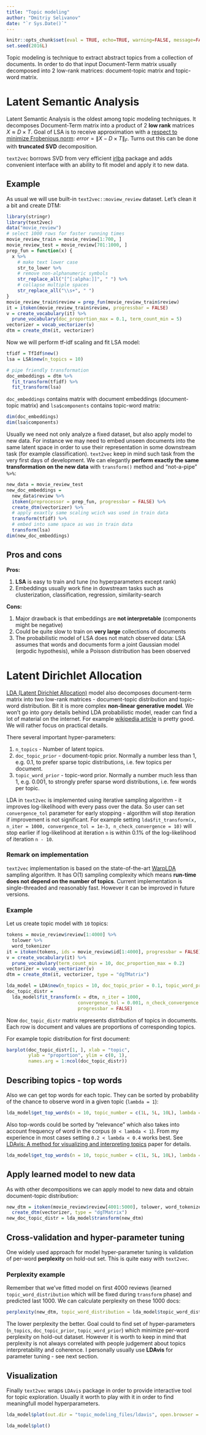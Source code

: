 ```yaml
---
title: "Topic modeling"
author: "Dmitriy Selivanov"
date: "`r Sys.Date()`"
---
```

```r
knitr::opts_chunk$set(eval = TRUE, echo=TRUE, warning=FALSE, message=FALSE, cache = TRUE)
set.seed(2016L)
```


Topic modeling is technique to extract abstract topics from a collection of documents. In order to do that input Document-Term matrix usually decomposed into 2 low-rank matrices: document-topic matrix and topic-word matrix.

# Latent Semantic Analysis

Latent Semantic Analysis is the oldest among topic modeling techniques. It decomposes Document-Term matrix into a product of 2 **low rank** matrices $X \approx D \times T$. Goal of LSA is to receive approximation with a [respect to minimize Frobenious norm](https://en.wikipedia.org/wiki/Singular_value_decomposition#Low-rank_matrix_approximation): $error = \left\lVert X - D \times T \right\rVert _F$. Turns out this can be done with **truncated SVD** decomposition. 

`text2vec` borrows SVD from very efficient [irlba](https://cran.r-project.org/package=irlba) package and adds convenient interface with an ability to fit model and apply it to new data.
 
## Example

As usual we will use built-in `text2vec::moview_review` dataset. Let's clean it a bit and create DTM:
```r
library(stringr)
library(text2vec)
data("movie_review")
# select 1000 rows for faster running times
movie_review_train = movie_review[1:700, ]
movie_review_test = movie_review[701:1000, ]
prep_fun = function(x) {
  x %>% 
    # make text lower case
    str_to_lower %>% 
    # remove non-alphanumeric symbols
    str_replace_all("[^[:alpha:]]", " ") %>% 
    # collapse multiple spaces
    str_replace_all("\\s+", " ")
}
movie_review_train$review = prep_fun(movie_review_train$review)
it = itoken(movie_review_train$review, progressbar = FALSE)
v = create_vocabulary(it) %>% 
  prune_vocabulary(doc_proportion_max = 0.1, term_count_min = 5)
vectorizer = vocab_vectorizer(v)
dtm = create_dtm(it, vectorizer)
```

Now we will perform tf-idf scaling and fit LSA model:
```r
tfidf = TfIdf$new()
lsa = LSA$new(n_topics = 10)

# pipe friendly transformation
doc_embeddings = dtm %>% 
  fit_transform(tfidf) %>% 
  fit_transform(lsa)
```

`doc_embeddings` contains matrix with document embeddings (document-topic matrix) and `lsa$components` contains topic-word matrix:
```r
dim(doc_embeddings)
dim(lsa$components)
```

Usually we need not only analyze a fixed dataset, but also apply model to new data. For instance we may need to embed unseen documents into the same latent space in order to use their representation in some downstream task (for example classification). `text2vec` keep in mind such task from the very first days of development. We can elegantly **perform exactly the same transformation on the new data** with `transform()` method and "not-a-pipe" `%>%`:

```r
new_data = movie_review_test
new_doc_embeddings = 
  new_data$review %>% 
  itoken(preprocessor = prep_fun, progressbar = FALSE) %>% 
  create_dtm(vectorizer) %>% 
  # apply exaxtly same scaling wcich was used in train data
  transform(tfidf) %>% 
  # embed into same space as was in train data
  transform(lsa)
dim(new_doc_embeddings)
```

## Pros and cons

**Pros:**

1. **LSA** is easy to train and tune (no hyperparameters except rank)
1. Embeddings usually work fine in dowstream tasks such as clusterization, classification, regression, similarity-search

**Cons:**

1. Major drawback is that embeddings are **not interpretable** (components might be negative)
1. Could be quite slow to train on **very large** collections of documents
1. The probabilistic model of LSA does not match observed data: LSA assumes that words and documents form a joint Gaussian model (ergodic hypothesis), while a Poisson distribution has been observed

# Latent Dirichlet Allocation

[LDA (Latent Dirichlet Allocation)](https://en.wikipedia.org/wiki/Latent_Dirichlet_allocation) model also decomposes document-term matrix into two low-rank matrices - document-topic distribution and topic-word distribution. Bit it is more complex **non-linear generative model**. We won't go into gory details behind LDA probabilistic model, reader can find a lot of material on the internet. For example [wikipedia article](https://en.wikipedia.org/wiki/Latent_Dirichlet_allocation) is pretty good. We will rather focus on practical details.

There several important hyper-parameters:

1. `n_topics` - Number of latent topics.
1. `doc_topic_prior` - document-topic prior. Normally a number less than 1, e.g. 0.1, to prefer sparse topic distributions, i.e. few topics per document.
1. `topic_word_prior` - topic-word prior. Normally a number much less than 1, e.g. 0.001, to strongly prefer sparse word distributions, i.e. few words per topic.

LDA in `text2vec` is implemented using iterative sampling algorithm - it improves log-likelihood with every pass over the data. So user can set `convergence_tol` parameter for early stopping - algorithm will stop iteration if improvement is not significant. For example setting `lda$fit_transform(x, n_iter = 1000, convergence_tol = 1e-3, n_check_convergence = 10)` will stop earlier if log-likelihood at iteration `n` is within 0.1% of the log-likelihood of iteration `n - 10`.

### Remark on implementation

`text2vec` implementation is based on the state-of-the-art [WarpLDA](https://arxiv.org/abs/1510.08628) sampling algorithm. It has O(1) sampling complexity which means **run-time does not depend on the number of topics**. Current implementation is single-threaded and reasonably fast. However it can be improved in future versions.

### Example

Let us create topic model with `10` topics:

```r
tokens = movie_review$review[1:4000] %>% 
  tolower %>% 
  word_tokenizer
it = itoken(tokens, ids = movie_review$id[1:4000], progressbar = FALSE)
v = create_vocabulary(it) %>% 
  prune_vocabulary(term_count_min = 10, doc_proportion_max = 0.2)
vectorizer = vocab_vectorizer(v)
dtm = create_dtm(it, vectorizer, type = "dgTMatrix")

lda_model = LDA$new(n_topics = 10, doc_topic_prior = 0.1, topic_word_prior = 0.01)
doc_topic_distr = 
  lda_model$fit_transform(x = dtm, n_iter = 1000, 
                          convergence_tol = 0.001, n_check_convergence = 25, 
                          progressbar = FALSE)
```

Now `doc_topic_distr` matrix represents distribution of topics in documents. Each row is document and values are proportions of corresponding topics.

For example topic distribution for first document:

```r
barplot(doc_topic_distr[1, ], xlab = "topic", 
        ylab = "proportion", ylim = c(0, 1), 
        names.arg = 1:ncol(doc_topic_distr))
```

## Describing topics - top words

Also we can get top words for each topic. They can be sorted by probability of the chance to observe word in a given topic (`lambda = 1`):
```r
lda_model$get_top_words(n = 10, topic_number = c(1L, 5L, 10L), lambda = 1)
```

Also top-words could be sorted by "relevance" which also takes into account frequency of word in the corpus (`0 < lambda < 1`). From my experience in most cases setting `0.2 < lambda < 0.4` works best. See [LDAvis: A method for visualizing and interpreting topics](http://nlp.stanford.edu/events/illvi2014/papers/sievert-illvi2014.pdf) paper for details.

```r
lda_model$get_top_words(n = 10, topic_number = c(1L, 5L, 10L), lambda = 0.2)
```

## Apply learned model to new data

As with other decompositions we can apply model to new data and obtain document-topic distribution:
```r
new_dtm = itoken(movie_review$review[4001:5000], tolower, word_tokenizer, ids = movie_review$id[4001:5000]) %>% 
  create_dtm(vectorizer, type = "dgTMatrix")
new_doc_topic_distr = lda_model$transform(new_dtm)
```

## Cross-validation and hyper-parameter tuning

One widely used approach for model hyper-parameter tuning is validation of per-word **perplexity** on hold-out set. This is quite easy with `text2vec`.

### Perplexity example

Remember that we've fitted model on first 4000 reviews (learned `topic_word_distribution` which will be fixed during `transform` phase) and predicted last 1000. We can calculate perplexity on these 1000 docs:

```r
perplexity(new_dtm, topic_word_distribution = lda_model$topic_word_distribution, doc_topic_distribution = new_doc_topic_distr)
```

The lower perplexity the better. Goal could to find set of hyper-parameters (`n_topics`, `doc_topic_prior`, `topic_word_prior`) which minimize per-word perplexity on hold-out dataset. However it is worth to keep in mind that perplexity is not always correlated with people judgement about topics interpretability and coherence. I personally usually use **LDAvis** for parameter tuning - see next section.

## Visualization

Finally `text2vec` wraps `LDAvis` package in order to provide interactive tool for topic exploration. Usually it worth to play with it in order to find meaningfull model hyperparameters.

```r
lda_model$plot(out.dir = "topic_modeling_files/ldavis", open.browser = FALSE)
```
```r
lda_model$plot()
```

<head>
  <meta http-equiv="Content-Type" content="text/html; charset=utf-8">
  <title>LDAvis</title>
  <script src="topic_modeling_files/ldavis/d3.v3.js"></script>
  <script src="topic_modeling_files/ldavis/ldavis.js"></script>
  <link rel="stylesheet" type="text/css" href="topic_modeling_files/ldavis/lda.css">
</head>

<body>
  <div id = "lda"></div>
  <script>
    var vis = new LDAvis("#lda", "topic_modeling_files/ldavis/lda.json");
  </script>
</body>
